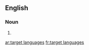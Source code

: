 
==English==

===Noun===
{{head|en|plural}}

# {{plural of|target language|lang=en}}

[[ar:target languages]]
[[fr:target languages]]